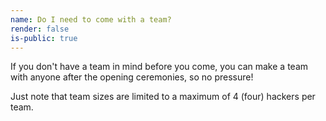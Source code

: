 ```yaml
---
name: Do I need to come with a team?
render: false
is-public: true
---
```


If you don't have a team in mind before you come, you can make a team with anyone after the opening ceremonies, so no pressure!

Just note that team sizes are limited to a maximum of 4 (four) hackers per team.
